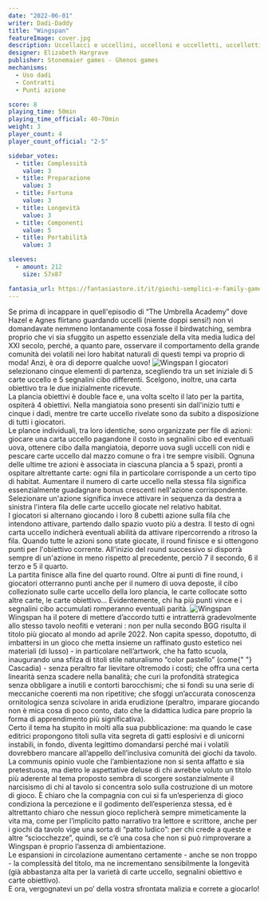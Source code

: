 ```yaml
---
date: "2022-06-01"
writer: Dadi-Daddy
title: "Wingspan"
featureImage: cover.jpg
description: Uccellacci e uccellini, uccelloni e uccelletti, uccellotti e uccelluzzi… ma la malizia sta solo in chi legge!
designer: Elizabeth Hargrave
publisher: Stonemaier games - Ghenos games
mechanisms:
  - Uso dadi
  - Contratti
  - Punti azione

score: 8
playing_time: 50min
playing_time_official: 40-70min
weight: 3
player_count: 4
player_count_official: "2-5"

sidebar_votes:
  - title: Complessità
    value: 3
  - title: Preparazione
    value: 3
  - title: Fortuna
    value: 3
  - title: Longevità
    value: 3
  - title: Componenti
    value: 5
  - title: Portabilità
    value: 3

sleeves:
  - amount: 212
    size: 57x87

fantasia_url: https://fantasiastore.it/it/giochi-semplici-e-family-games/5561-wingspan.html
---
```


<Setting>
  Se prima di incappare in quell'episodio di “The Umbrella Academy” dove Hazel e
  Agnes flirtano guardando uccelli (niente doppi sensi!) non vi domandavate
  nemmeno lontanamente cosa fosse il birdwatching, sembra proprio che vi sia
  sfuggito un aspetto essenziale della vita media ludica del XXI secolo, perché,
  a quanto pare, osservare il comportamento della grande comunità dei volatili
  nei loro habitat naturali di questi tempi va proprio di moda! Anzi, è ora di
  deporre qualche uovo!
</Setting>

<img src="./game1.jpg" alt="Wingspan" />

<Rules>
  I giocatori selezionano cinque elementi di partenza, scegliendo tra un set
  iniziale di 5 carte uccello e 5 segnalini cibo differenti. Scelgono, inoltre,
  una carta obiettivo tra le due inizialmente ricevute.
  <br />
  La plancia obiettivi è double face e, una volta scelto il lato per la partita,
  ospiterà 4 obiettivi. Nella mangiatoia sono presenti sin dall'inizio tutti e
  cinque i dadi, mentre tre carte uccello rivelate sono da subito a disposizione
  di tutti i giocatori.
  <br />
  Le plance individuali, tra loro identiche, sono organizzate per file di
  azioni: giocare una carta uccello pagandone il costo in segnalini cibo ed
  eventuali uova, ottenere cibo dalla mangiatoia, deporre uova sugli uccelli con
  nidi e pescare carte uccello dal mazzo comune o fra i tre sempre visibili.
  Ognuna delle ultime tre azioni è associata in ciascuna plancia a 5 spazi,
  pronti a ospitare altrettante carte: ogni fila in particolare corrisponde a un
  certo tipo di habitat. Aumentare il numero di carte uccello nella stessa fila
  significa essenzialmente guadagnare bonus crescenti nell'azione
  corrispondente. Selezionare un'azione significa invece attivare in sequenza da
  destra a sinistra l'intera fila delle carte uccello giocate nel relativo
  habitat.
  <br />
  I giocatori si alternano giocando i loro 8 cubetti azione sulla fila che
  intendono attivare, partendo dallo spazio vuoto più a destra. Il testo di ogni
  carta uccello indicherà eventuali abilità da attivare ripercorrendo a ritroso
  la fila. Quando tutte le azioni sono state giocate, il round finisce e si
  ottengono punti per l'obiettivo corrente. All'inizio del round successivo si
  disporrà sempre di un'azione in meno rispetto al precedente, perciò 7 il
  secondo, 6 il terzo e 5 il quarto.
  <br />
  La partita finisce alla fine del quarto round. Oltre ai punti di fine round, i
  giocatori otterranno punti anche per il numero di uova deposte, il cibo
  collezionato sulle carte uccello della loro plancia, le carte collocate sotto
  altre carte, le carte obiettivo… Evidentemente, chi ha più punti vince e i
  segnalini cibo accumulati romperanno eventuali parità.
</Rules>

<img src="./game2.jpg" alt="Wingspan" />

<Feedback>
  Wingspan ha il potere di mettere d’accordo tutti e intratterrà gradevolmente
  allo stesso tavolo neofiti e veterani : non per nulla secondo BGG risulta il
  titolo più giocato al mondo ad aprile 2022. Non capita spesso, dopotutto, di
  imbattersi in un gioco che metta insieme un raffinato gusto estetico nei
  materiali (di lusso) - in particolare nell’artwork, che ha fatto scuola,
  inaugurando una sfilza di titoli stile naturalismo “color pastello” (come{" "}
  <Link to="/reviews/cascadia">Cascadia</Link>) - senza peraltro far lievitare
  oltremodo i costi; che offra una certa linearità senza scadere nella banalità;
  che curi la profondità strategica senza obbligare a inutili e contorti
  barocchismi; che si fondi su una serie di meccaniche coerenti ma non
  ripetitive; che sfoggi un’accurata conoscenza ornitologica senza scivolare in
  arida erudizione (peraltro, imparare giocando non è mica cosa di poco conto,
  dato che la didattica ludica pare proprio la forma di apprendimento più
  significativa).
  <br />
  Certo il tema ha stupito in molti alla sua pubblicazione: ma quando le case
  editrici propongono titoli sulla vita segreta di gatti esplosivi e di unicorni
  instabili, in fondo, diventa legittimo domandarsi perché mai i volatili
  dovrebbero mancare all’appello dell’inclusiva comunità dei giochi da tavolo.
  <br />
  La communis opinio vuole che l’ambientazione non si senta affatto e sia
  pretestuosa, ma dietro le aspettative deluse di chi avrebbe voluto un titolo
  più aderente al tema proposto sembra di scorgere sostanzialmente il narcisismo
  di chi al tavolo si concentra solo sulla costruzione di un motore di gioco. È
  chiaro che la compagnia con cui si fa un’esperienza di gioco condiziona la
  percezione e il godimento dell’esperienza stessa, ed è altrettanto chiaro che
  nessun gioco replicherà sempre mimeticamente la vita ma, come per l’implicito
  patto narrativo tra lettore e scrittore, anche per i giochi da tavolo vige una
  sorta di “patto ludico”: per chi crede a queste e altre “sciocchezze”, quindi,
  se c’è una cosa che non si può rimproverare a Wingspan è proprio l’assenza di
  ambientazione.
  <br />
  Le espansioni in circolazione aumentano certamente - anche se non troppo - la
  complessità del titolo, ma ne incrementano sensibilmente la longevità (già
  abbastanza alta per la varietà di carte uccello, segnalini obiettivo e carte
  obiettivo).
  <br />E ora, vergognatevi un po’ della vostra sfrontata malizia e correte a giocarlo!
</Feedback>

<Instagram id="CeQk71XjWQz" />
